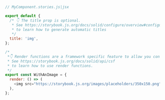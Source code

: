 ```js
// MyComponent.stories.js|jsx

export default {
  /* 👇 The title prop is optional.
   * See https://storybook.js.org/docs/solid/configure/overview#configure-story-loading
   * to learn how to generate automatic titles
   */
  title: 'img',
};

/*
 *👇 Render functions are a framework specific feature to allow you control on how the component renders.
 * See https://storybook.js.org/docs/solid/api/csf
 * to learn how to use render functions.
 */
export const WithAnImage = {
  render: () => (
    <img src="https://storybook.js.org/images/placeholders/350x150.png" alt="My CDN placeholder" />
  ),
};
```
